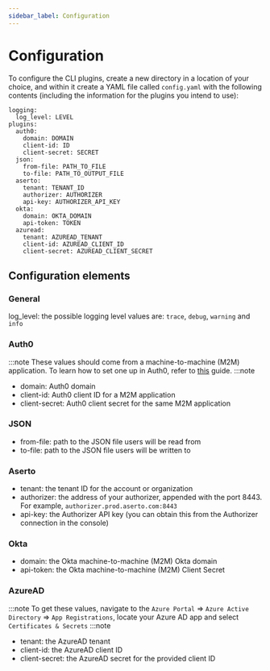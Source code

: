 ```yaml
---
sidebar_label: Configuration
---
```


# Configuration

To configure the CLI plugins, create a new directory in a location of your choice, and within it create a YAML file called `config.yaml` with the following contents (including the information for the plugins you intend to use):

```
logging:
  log_level: LEVEL
plugins:
  auth0:
    domain: DOMAIN
    client-id: ID
    client-secret: SECRET
  json:
    from-file: PATH_TO_FILE
    to-file: PATH_TO_OUTPUT_FILE
  aserto:
    tenant: TENANT_ID
    authorizer: AUTHORIZER
    api-key: AUTHORIZER_API_KEY
  okta:
    domain: OKTA_DOMAIN
    api-token: TOKEN
  azuread:
    tenant: AZUREAD_TENANT
    client-id: AZUREAD_CLIENT_ID
    client-secret: AZUREAD_CLIENT_SECRET
```

## Configuration elements

### General
log_level: the possible logging level values are: `trace`, `debug`, `warning` and `info`

### Auth0

:::note
These values should come from a machine-to-machine (M2M) application. To learn how to set one up in Auth0, refer to [this](/docs/aserto-console/connections/setup-auth0) guide.
:::note

* domain: Auth0 domain
* client-id: Auth0 client ID for a M2M application
* client-secret: Auth0 client secret for the same M2M application

### JSON

* from-file: path to the JSON file users will be read from
* to-file: path to the JSON file users will be written to

### Aserto
* tenant: the tenant ID for the account or organization
* authorizer: the address of your authorizer, appended with the port 8443. For example, `authorizer.prod.aserto.com:8443`
* api-key: the Authorizer API key (you can obtain this from the Authorizer connection in the console)

### Okta
* domain: the Okta machine-to-machine (M2M) Okta domain
* api-token: the Okta machine-to-machine (M2M) Client Secret

### AzureAD

:::note
To get these values, navigate to the `Azure Portal` => `Azure Active Directory` => `App Registrations`, locate your Azure AD app and select `Certificates & Secrets`
:::note

* tenant: the AzureAD tenant
* client-id: the AzureAD client ID
* client-secret: the AzureAD secret for the provided client ID

